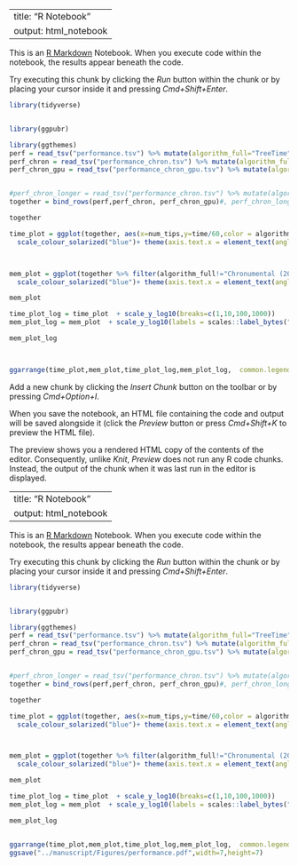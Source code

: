 
---
title: "R Notebook"
output: html_notebook
---

This is an [R Markdown](http://rmarkdown.rstudio.com) Notebook. When you execute code within the notebook, the results appear beneath the code. 

Try executing this chunk by clicking the *Run* button within the chunk or by placing your cursor inside it and pressing *Cmd+Shift+Enter*. 

```r
library(tidyverse)


library(ggpubr)

library(ggthemes)
perf = read_tsv("performance.tsv") %>% mutate(algorithm_full="TreeTime") %>% mutate(algorithm="TreeTime")
perf_chron = read_tsv("performance_chron.tsv") %>% mutate(algorithm_full="Chronumental (1000 steps, CPU)")%>% mutate(algorithm="Chronumental (1000 steps, CPU)")
perf_chron_gpu = read_tsv("performance_chron_gpu.tsv") %>% mutate(algorithm_full="Chronumental (1000 steps, GPU)")%>% mutate(algorithm="Chronumental (1000 steps, GPU)")


#perf_chron_longer = read_tsv("performance_chron.tsv") %>% mutate(algorithm_full="Chronumental (2000 steps)",time=time*10)%>% mutate(algorithm="Chronumental")
together = bind_rows(perf,perf_chron, perf_chron_gpu)#, perf_chron_longer)

together

time_plot = ggplot(together, aes(x=num_tips,y=time/60,color = algorithm))+geom_point()+scale_x_log10(labels = scales::comma) + scale_y_continuous(labels = scales::comma) +theme_light()+geom_line()+labs(x="Number of tips",y="Time / minutes", color="") +
  scale_colour_solarized("blue")+ theme(axis.text.x = element_text(angle = 90, vjust = 0.5, hjust=1))



mem_plot = ggplot(together %>% filter(algorithm_full!="Chronumental (2000 steps)") , aes(x=num_tips,y=memory*1000,color = algorithm))+geom_point()+scale_x_log10(labels = scales::comma) + scale_y_continuous(label = scales::label_bytes("auto_si"))+coord_cartesian(xlim=c(60,4e6),ylim=c()) +theme_light()+geom_line() +labs(x="Number of tips",y="Memory usage", color="")+
  scale_colour_solarized("blue")+ theme(axis.text.x = element_text(angle = 90, vjust = 0.5, hjust=1))

mem_plot

time_plot_log = time_plot  + scale_y_log10(breaks=c(1,10,100,1000))
mem_plot_log = mem_plot  + scale_y_log10(labels = scales::label_bytes("auto_si"))

mem_plot_log



ggarrange(time_plot,mem_plot,time_plot_log,mem_plot_log,  common.legend = TRUE,labels="AUTO")

```

Add a new chunk by clicking the *Insert Chunk* button on the toolbar or by pressing *Cmd+Option+I*.

When you save the notebook, an HTML file containing the code and output will be saved alongside it (click the *Preview* button or press *Cmd+Shift+K* to preview the HTML file). 

The preview shows you a rendered HTML copy of the contents of the editor. Consequently, unlike *Knit*, *Preview* does not run any R code chunks. Instead, the output of the chunk when it was last run in the editor is displayed.


---
title: "R Notebook"
output: html_notebook
---

This is an [R Markdown](http://rmarkdown.rstudio.com) Notebook. When you execute code within the notebook, the results appear beneath the code. 

Try executing this chunk by clicking the *Run* button within the chunk or by placing your cursor inside it and pressing *Cmd+Shift+Enter*. 

```r
library(tidyverse)


library(ggpubr)

library(ggthemes)
perf = read_tsv("performance.tsv") %>% mutate(algorithm_full="TreeTime") %>% mutate(algorithm="TreeTime")
perf_chron = read_tsv("performance_chron.tsv") %>% mutate(algorithm_full="Chronumental (1000 steps, CPU)")%>% mutate(algorithm="Chronumental (1000 steps, CPU)")
perf_chron_gpu = read_tsv("performance_chron_gpu.tsv") %>% mutate(algorithm_full="Chronumental (1000 steps, GPU)")%>% mutate(algorithm="Chronumental (1000 steps, GPU)")


#perf_chron_longer = read_tsv("performance_chron.tsv") %>% mutate(algorithm_full="Chronumental (2000 steps)",time=time*10)%>% mutate(algorithm="Chronumental")
together = bind_rows(perf,perf_chron, perf_chron_gpu)#, perf_chron_longer)

together

time_plot = ggplot(together, aes(x=num_tips,y=time/60,color = algorithm))+geom_point()+scale_x_log10(labels = scales::comma) + scale_y_continuous(labels = scales::comma) +theme_light()+geom_line()+labs(x="Number of tips",y="Time / minutes", color="") +
  scale_colour_solarized("blue")+ theme(axis.text.x = element_text(angle = 90, vjust = 0.5, hjust=1))



mem_plot = ggplot(together %>% filter(algorithm_full!="Chronumental (2000 steps)") , aes(x=num_tips,y=memory*1000,color = algorithm))+geom_point()+scale_x_log10(labels = scales::comma) + scale_y_continuous(label = scales::label_bytes("auto_si"))+coord_cartesian(xlim=c(60,4e6),ylim=c()) +theme_light()+geom_line() +labs(x="Number of tips",y="Memory usage", color="")+
  scale_colour_solarized("blue")+ theme(axis.text.x = element_text(angle = 90, vjust = 0.5, hjust=1))

mem_plot

time_plot_log = time_plot  + scale_y_log10(breaks=c(1,10,100,1000))
mem_plot_log = mem_plot  + scale_y_log10(labels = scales::label_bytes("auto_si"))

mem_plot_log


ggarrange(time_plot,mem_plot,time_plot_log,mem_plot_log,  common.legend = TRUE,labels="AUTO")
ggsave("../manuscript/Figures/performance.pdf",width=7,height=7)

```

